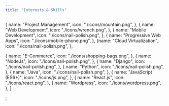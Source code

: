 ```yaml
---
title: "Interests & Skills"
---
```


  {
    name: "Project Management",
    icon: "./icons/mountain.png",
  },
  {
    name: "Web Development",
    icon: "./icons/wrench.png",
  },
  {
    name: "Mobile Development",
    icon: "./icons/nail-polish.png",
  },
  {
    name: "Progressive Web Apps",
    icon: "./icons/mobile-phone.png",
  }, {name: "Cloud Virtualization",
    icon: "./icons/nail-polish.png",
  },
  
  {
    name: "E-Commerce",
    icon: "./icons/shopping-bags.png",
  },
  {
    name: "NodeJs",
    icon: "./icons/nail-polish.png",
  },
  {
    name: "Django",
    icon: "./icons/nail-polish.png",
  },
  {
    name: "Python",
    icon: "./icons/nail-polish.png",
  },
  {
    name: "Java",
    icon: "./icons/nail-polish.png",
  },
  {
    name: "JavaScript (ES6+)",
    icon: "./icons/js.png",
  },
  {
    name: "React.js",
    icon: "./icons/react.png",
  },
  {
    name: "Wordpress",
    icon: "./icons/wordpress.png",
  },
]

;
